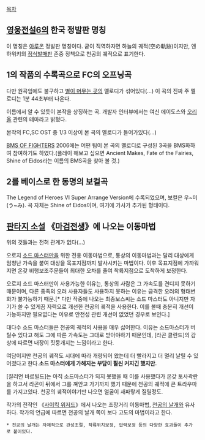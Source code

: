 [[목차]]
== [[영웅전설6]]의 한국 정발판 명칭 ==
이 명칭은 [[아루온]] 정발판 명칭이다. 굳이 직역하자면 하늘의 궤적(空の軌跡)이지만, 엔하위키의 [[정식발매]]판 존중 정책으로 천공의 궤적으로 표기한다.

== 1의 작품의 수록곡으로 FC의 오프닝곡 ==
{{{#!html
<object width="640" height="385"><param name="movie" value="http://www.youtube.com/v/P8ZNlmZAIck&hl=ko_KR&fs=1&"></param><param name="allowFullScreen" value="true"></param><param name="allowscriptaccess" value="always"></param><embed src="http://www.youtube.com/v/P8ZNlmZAIck&hl=ko_KR&fs=1&" type="application/x-shockwave-flash" allowscriptaccess="always" allowfullscreen="true" width="640" height="385"></embed></object>
}}}

다만 원곡임에도 불구하고 [[별이 머무는 곳]]의 멜로디가 섞어있다(...) 이 곡의 진짜 주 멜로디는 1분 44초부터 나온다.

이름에서 알 수 있듯이 본작을 상징하는 곡. 개발자 인터뷰에서는 여신 에이도스와 [[오리올]] 관련의 테마라고 밝혔다.

본작의 FC,SC OST 중 1/3 이상이 본 곡의 멜로디가 들어가있다(...)

[[BMS OF FIGHTERS]] 2006에는 어떤 팀이 본 곡의 멜로디로 구성된 3곡을 BMS화하여 참여하기도 하였다.(플레이 해보고 싶으면 Ancient Makes, Fate of the Fairies, Shine of Eidos라는 이름의 BMS곡을 찾아 볼 것.)


== 2를 베이스로 한 동명의 보컬곡 ==

The Legend of Heroes VI Super Arrange Version에 수록되었으며, 보컬은 우~미(う~み). 곡 자체는 Shine of Eidos이며, 여기에 가사가 추가된 형태이다.


== [[판타지 소설]] 《[[마검전생]]》에 나오는 이동마법 ==
위의 것들과는 전혀 관계가 없다(...)

오로지 [[소드 마스터]]만을 위한 전용 이동마법으로, 통상의 이동마법과는 달리 대상에게 엄청난 가속을 붙여 대상을 목표지점까지 발사시키는 마법이다. 이후 목표지점에 가까워지면 온갖 비행보조주문들이 최대한 오차를 줄여 착륙지점으로 도착하게 보정한다.

오로지 소드 마스터만이 사용가능한 이유는, 통상의 사람은 그 가속도를 견디지 못하기 때문이며, 다른 종족의 오러 사용자들도 사용하지 못하는 이유는 급격한 오러의 형태변화가 불가능하기 때문.[* 다만 작중에 나오는 최종보스씨는 소드 마스터도 아니지만 자기가 쓸 수 있게끔 자력으로 개선한 천공의 궤적을 사용한다. 이를 볼때 충분히 개선이 가능하지만 필요없다는 이유로 안전성 관련 개선이 없었던 경우로 보인다.]

대다수 소드 마스터들은 천공의 궤적의 사용을 매우 싫어한다. 이유는 소드마스터가 버틸수 있다고 해도 그에 따른 가속도는 그대로 받아야하기 때문인데, [라곤 클란드]의 감상에 따르면 내장이 짓뭉개지는 느낌이라고 한다.

여담이지만 천공의 궤적도 시대에 따라 개량되어 왔는데 더 빨라지고 더 멀리 날릴 수 있어졌다고 한다.'''소드 마스터에게 가해지는 부담이 훨씬 커지긴 했지만.'''

[질리언 바르빌드]는 아직 소드마스터가 되지 못했을 때 이를 사용했다가 온갖 토사곽란을 하고서 라곤이 뒤에서 그를 껴안고 가기까지 했기 때문에 천공의 궤적에 큰 트라우마를 가지고있다. 천공의 궤적이야기만 나오면 얼굴이 새파랗게 질릴정도.

작가의 전작인 《[[사이킥 위저드]]》에서 나오는 초장거리 이동마법, [[천공의 날개]]와 유사하다. 작가의 언급에 따르면 천공의 날개 쪽이 보다 고도의 마법이라고 한다.
 * 천공의 날개는 자체적으로 관성조절, 착륙위치보정, 압력보정 등의 다양한 효과들이 추가로 붙어있다.
